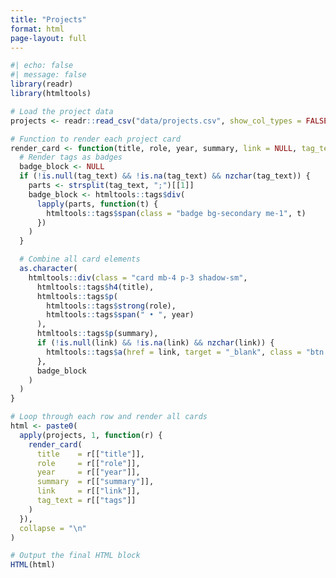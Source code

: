 ```yaml
---
title: "Projects"
format: html
page-layout: full
---
```

```r
#| echo: false
#| message: false
library(readr)
library(htmltools)

# Load the project data
projects <- readr::read_csv("data/projects.csv", show_col_types = FALSE)

# Function to render each project card
render_card <- function(title, role, year, summary, link = NULL, tag_text = NULL) {
  # Render tags as badges
  badge_block <- NULL
  if (!is.null(tag_text) && !is.na(tag_text) && nzchar(tag_text)) {
    parts <- strsplit(tag_text, ";")[[1]]
    badge_block <- htmltools::tags$div(
      lapply(parts, function(t) {
        htmltools::tags$span(class = "badge bg-secondary me-1", t)
      })
    )
  }

  # Combine all card elements
  as.character(
    htmltools::div(class = "card mb-4 p-3 shadow-sm",
      htmltools::tags$h4(title),
      htmltools::tags$p(
        htmltools::tags$strong(role),
        htmltools::tags$span(" • ", year)
      ),
      htmltools::tags$p(summary),
      if (!is.null(link) && !is.na(link) && nzchar(link)) {
        htmltools::tags$a(href = link, target = "_blank", class = "btn btn-outline-primary mt-2", "View Project")
      },
      badge_block
    )
  )
}

# Loop through each row and render all cards
html <- paste0(
  apply(projects, 1, function(r) {
    render_card(
      title    = r[["title"]],
      role     = r[["role"]],
      year     = r[["year"]],
      summary  = r[["summary"]],
      link     = r[["link"]],
      tag_text = r[["tags"]]
    )
  }),
  collapse = "\n"
)

# Output the final HTML block
HTML(html)
```

